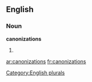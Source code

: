 
==English==

===Noun===
'''canonizations'''

# {{plural of|[[canonization]]}}

[[Category:English plurals]]

[[ar:canonizations]]
[[fr:canonizations]]
